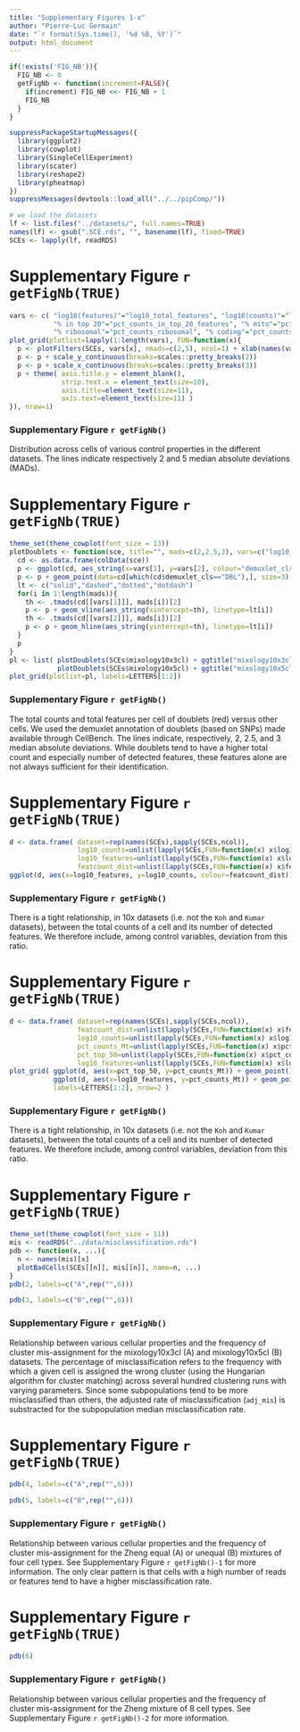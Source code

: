 ```yaml
---
title: "Supplementary Figures 1-x"
author: "Pierre-Luc Germain"
date: "`r format(Sys.time(), '%d %B, %Y')`"
output: html_document
---
```


```r
if(!exists('FIG_NB')){
  FIG_NB <- 0
  getFigNb <- function(increment=FALSE){
    if(increment) FIG_NB <<- FIG_NB + 1
    FIG_NB
  }
}
```

```r
suppressPackageStartupMessages({
  library(ggplot2)
  library(cowplot)
  library(SingleCellExperiment)
  library(scater)
  library(reshape2)
  library(pheatmap)
})
suppressMessages(devtools::load_all("../../pipComp/"))

# we load the datasets
lf <- list.files("../datasets/", full.names=TRUE)
names(lf) <- gsub(".SCE.rds", "", basename(lf), fixed=TRUE)
SCEs <- lapply(lf, readRDS)
```

# Supplementary Figure `r getFigNb(TRUE)`

```r
vars <- c( "log10(features)"="log10_total_features", "log10(counts)"="log10_total_counts", 
           "% in top 20"="pct_counts_in_top_20_features", "% mito"="pct_counts_Mt", 
           "% ribosomal"="pct_counts_ribosomal", "% coding"="pct_counts_coding" )
plot_grid(plotlist=lapply(1:length(vars), FUN=function(x){ 
  p <- plotFilters(SCEs, vars[x], nmads=c(2,5), ncol=1) + xlab(names(vars)[x])
  p <- p + scale_y_continuous(breaks=scales::pretty_breaks(2))
  p <- p + scale_x_continuous(breaks=scales::pretty_breaks(3))
  p + theme( axis.title.y = element_blank(), 
             strip.text.x = element_text(size=10),
             axis.title=element_text(size=11),
             axis.text=element_text(size=11) )
}), nrow=1)
```



### Supplementary Figure `r getFigNb()`
Distribution across cells of various control properties in the different datasets. The 
lines indicate respectively 2 and 5 median absolute deviations (MADs).

\newpage


# Supplementary Figure `r getFigNb(TRUE)`

```r
theme_set(theme_cowplot(font_size = 13))
plotDoublets <- function(sce, title="", mads=c(2,2.5,3), vars=c("log10_total_features", "log10_total_counts")){
  cd <- as.data.frame(colData(sce))
  p <- ggplot(cd, aes_string(x=vars[1], y=vars[2], colour="demuxlet_cls")) + geom_point() + theme(legend.position="none")
  p <- p + geom_point(data=cd[which(cd$demuxlet_cls=="DBL"),], size=3)
  lt <- c("solid","dashed","dotted","dotdash")
  for(i in 1:length(mads)){
    th <- .tmads(cd[[vars[1]]], mads[i])[2]
    p <- p + geom_vline(aes_string(xintercept=th), linetype=lt[i])
    th <- .tmads(cd[[vars[2]]], mads[i])[2]
    p <- p + geom_hline(aes_string(yintercept=th), linetype=lt[i])
  }
  p  
}
pl <- list( plotDoublets(SCEs$mixology10x3cl) + ggtitle("mixology10x3cl"),
            plotDoublets(SCEs$mixology10x5cl) + ggtitle("mixology10x5cl") )
plot_grid(plotlist=pl, labels=LETTERS[1:2])
```



### Supplementary Figure `r getFigNb()`
The total counts and total features per cell of doublets (red) versus other cells. We used the demuxlet annotation of doublets (based on SNPs) made available through CellBench. The lines indicate, respectively, 2, 2.5, and 3 median absolute deviations. While doublets tend to have a higher total count and especially number of detected features, these features alone are not always sufficient for their identification.


\newpage

# Supplementary Figure `r getFigNb(TRUE)`

```r
d <- data.frame( dataset=rep(names(SCEs),sapply(SCEs,ncol)), 
                 log10_counts=unlist(lapply(SCEs,FUN=function(x) x$log10_total_counts)),
                 log10_features=unlist(lapply(SCEs,FUN=function(x) x$log10_total_features)),
                 featcount_dist=unlist(lapply(SCEs,FUN=function(x) x$featcount_dist)))
ggplot(d, aes(x=log10_features, y=log10_counts, colour=featcount_dist)) + geom_point() + facet_wrap(~dataset, scale="free") + scale_colour_gradient2(limits=c(-0.2,0.2))
```



### Supplementary Figure `r getFigNb()`
There is a tight relationship, in 10x datasets (i.e. not the `Koh` and `Kumar` datasets), between the total counts of a cell and its number of detected features. We therefore include, among control variables, deviation from this ratio.

\newpage

# Supplementary Figure `r getFigNb(TRUE)`

```r
d <- data.frame( dataset=rep(names(SCEs),sapply(SCEs,ncol)), 
                 featcount_dist=unlist(lapply(SCEs,FUN=function(x) x$featcount_dist)),
                 log10_counts=unlist(lapply(SCEs,FUN=function(x) x$log10_total_counts)),
                 pct_counts_Mt=unlist(lapply(SCEs,FUN=function(x) x$pct_counts_Mt)),
                 pct_top_50=unlist(lapply(SCEs,FUN=function(x) x$pct_counts_in_top_50_features)),
                 log10_features=unlist(lapply(SCEs,FUN=function(x) x$log10_total_features)))
plot_grid( ggplot(d, aes(x=pct_top_50, y=pct_counts_Mt)) + geom_point() + facet_wrap(~dataset, scale="free") + geom_density_2d(),
           ggplot(d, aes(x=log10_features, y=pct_counts_Mt)) + geom_point() + facet_wrap(~dataset, scale="free") + geom_density_2d(),
           labels=LETTERS[1:2], nrow=2 )
```



### Supplementary Figure `r getFigNb()`
There is a tight relationship, in 10x datasets (i.e. not the `Koh` and `Kumar` datasets), between the total counts of a cell and its number of detected features. We therefore include, among control variables, deviation from this ratio.

\newpage


# Supplementary Figure `r getFigNb(TRUE)`

```r
theme_set(theme_cowplot(font_size = 11))
mis <- readRDS("../data/misclassification.rds")
pdb <- function(x, ...){
  n <- names(mis)[x]
  plotBadCells(SCEs[[n]], mis[[n]], name=n, ...)
}
pdb(2, labels=c("A",rep("",6)))
```
\vfill
```r
pdb(3, labels=c("B",rep("",6)))
```



### Supplementary Figure `r getFigNb()`
Relationship between various cellular properties and the frequency of cluster mis-assignment for the mixology10x3cl (A) and mixology10x5cl (B) datasets. The percentage of misclassification refers to the frequency with which a given cell is assigned the wrong cluster (using the Hungarian algorithm for cluster matching) across several hundred clustering runs with varying parameters. Since some subpopulations tend to be more misclassified than others, the adjusted rate of misclassification (`adj_mis`) is substracted for the subpopulation median misclassification rate.

\newpage

# Supplementary Figure `r getFigNb(TRUE)`

```r
pdb(4, labels=c("A",rep("",6)))
```
\vfill
```r
pdb(5, labels=c("B",rep("",6)))
```



### Supplementary Figure `r getFigNb()`
Relationship between various cellular properties and the frequency of cluster mis-assignment for the Zheng equal (A) or unequal (B) mixtures of four cell types. See Supplementary Figure `r getFigNb()-1` for more information. The only clear pattern is that cells with a high number of reads or features tend to have a higher misclassification rate.

\newpage

# Supplementary Figure `r getFigNb(TRUE)`

```r
pdb(6)
```



### Supplementary Figure `r getFigNb()`
Relationship between various cellular properties and the frequency of cluster mis-assignment for the Zheng mixture of 8 cell types. See Supplementary Figure `r getFigNb()-2` for more information.

\newpage

